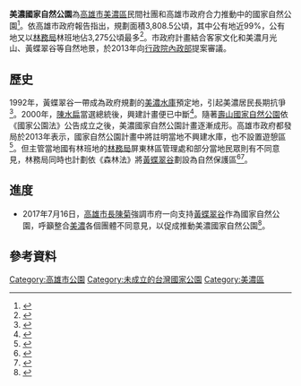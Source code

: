'''美濃國家自然公園'''為[[高雄市|高雄市]][[美濃區|美濃區]]民間社團和高雄市政府合力推動中的國家自然公園<ref>{{Cite news |url=http://www.libertytimes.com.tw/2013/new/jan/23/today-south25.htm |title=社團產學連署 推動美濃國家自然公園 |author=黃佳琳 |publisher=自由時報 |date=2013-01-23 |accessdate=2013-04-20 |archive-date=2013-01-28 |archive-url=https://web.archive.org/web/20130128214025/http://www.libertytimes.com.tw/2013/new/jan/23/today-south25.htm |dead-url=no }}</ref>。依高雄市政府報告指出，規劃面積3,808.5公頃，其中公有地近99%，公有地又以[[行政院農業委員會林務局|林務局]]林班地佔3,275公頃最多<ref>{{Cite web |url=http://cpabm.cpami.gov.tw/docsrc/DocfileAction.do?seq=1030021D&iFunc=3 |title=美濃國家自然公園可行性評估報告 |publisher=高雄市政府 |date=2014-02 |accessdate=2014-06-14 |archive-date=2014-05-26 |archive-url=https://web.archive.org/web/20140526013923/http://cpabm.cpami.gov.tw/docsrc/DocfileAction.do?iFunc=3&seq=1030021D |dead-url=no }}</ref>。市政府計畫結合客家文化和美濃月光山、黃蝶翠谷等自然地景，於2013年向[[中華民國內政部|行政院內政部]]提案審議。

== 歷史 ==
1992年，黃蝶翠谷一帶成為政府規劃的[[美濃水庫|美濃水庫]]預定地，引起美濃居民長期抗爭<ref>{{Cite news |url=http://pnn.pts.org.tw/main/2012/08/12/%E3%80%90%E6%88%91%E5%80%91%E7%9A%84%E5%B3%B6%E3%80%91%E5%9C%8B%E5%AE%B6%E7%B4%9A%E7%9A%84%E9%9B%A3%E9%A1%8C/ |title=【我們的島】國家級的難題 |author=李慧宜、張光宗、葉鎮中、陳添寶 |publisher=公視 |date=2012-08-12 |accessdate=2013-04-20 |archive-url=https://web.archive.org/web/20131102162206/http://pnn.pts.org.tw/main/2012/08/12/%E3%80%90%E6%88%91%E5%80%91%E7%9A%84%E5%B3%B6%E3%80%91%E5%9C%8B%E5%AE%B6%E7%B4%9A%E7%9A%84%E9%9B%A3%E9%A1%8C/ |archive-date=2013-11-02 |dead-url=yes }}</ref>。2000年，[[陳水扁|陳水扁]]當選總統後，興建計畫便已中斷<ref>{{Cite news |url=http://www.epochtimes.com/b5/9/2/1/n2413974.htm |title=美濃水庫興建爭議 隨環境改變浮現 |author=陳守國 |publisher=中央社 |date=2009-02-01 |accessdate=2013-04-20 |archive-date=2017-05-17 |archive-url=https://web.archive.org/web/20170517165324/http://www.epochtimes.com/b5/9/2/1/n2413974.htm |dead-url=no }}</ref>。隨著[[壽山國家自然公園|壽山國家自然公園]]依《國家公園法》公告成立之後，美濃國家自然公園計畫逐漸成形。高雄市政府都發局於2013年表示，國家自然公園計畫中將註明當地不興建水庫，也不設置遊憩區<ref>{{Cite news |url=http://news.chinatimes.com/domestic/11050612/112013030300248.html |title=美濃國家公園 說明會漏掉8成地主 |author=柯宗緯 |publisher=中國時報 |date=2013-03-03 |accessdate=2013-04-20 |deadurl=yes |archiveurl=https://web.archive.org/web/20130304222036/http://news.chinatimes.com/domestic/11050612/112013030300248.html |archivedate=2013-03-04 }}</ref>。但主管當地國有林班地的[[林務局|林務局]]屏東林區管理處和部分當地民眾則有不同意見，林務局同時也計劃依《森林法》將[[黃蝶翠谷|黃蝶翠谷]]劃設為自然保護區<ref>{{Cite news |url=http://tw.news.yahoo.com/%E6%9E%97%E5%8B%99%E5%B1%80-%E9%BB%83%E8%9D%B6%E7%BF%A0%E8%B0%B7%E5%B0%87%E5%8A%83%E8%A8%AD%E4%BF%9D%E8%AD%B7%E5%8D%80-074413434.html |title=林務局：黃蝶翠谷將劃設保護區 |author=郭芷瑄 |publisher=中央社 |date=2012-07-17 |accessdate=2013-04-20 |archive-date=2014-08-12 |archive-url=https://web.archive.org/web/20140812075247/https://tw.news.yahoo.com/%E6%9E%97%E5%8B%99%E5%B1%80-%E9%BB%83%E8%9D%B6%E7%BF%A0%E8%B0%B7%E5%B0%87%E5%8A%83%E8%A8%AD%E4%BF%9D%E8%AD%B7%E5%8D%80-074413434.html |dead-url=no }}</ref><ref>{{Cite news |url=http://news.pts.org.tw/detail.php?NEENO=218035 |title=美濃國家自然公園 地方現反對聲 |author=李慧宜、張光宗 |publisher=公視 |date=2012-08-13 |accessdate=2013-04-20 |archive-date=2013-11-02 |archive-url=https://web.archive.org/web/20131102162209/http://news.pts.org.tw/detail.php?NEENO=218035 |dead-url=no }}</ref>。

== 進度 ==
* 2017年7月16日，[[高雄市長|高雄市長]][[陳菊|陳菊]]強調市府一向支持[[黃蝶翠谷|黃蝶翠谷]]作為國家自然公園，呼籲整合[[美濃區|美濃]]各個團體不同意見，以促成推動美濃國家自然公園<ref name="自由時報電子報 2017">{{cite web | title=黃蝶祭登場 陳菊催生美濃國家自然公園 - 生活 | website=自由時報電子報 | date=2017-07-16 | url=http://news.ltn.com.tw/news/life/breakingnews/2133620 | language=zh | access-date=2017-08-14 | archive-date=2017-08-14 | archive-url=https://web.archive.org/web/20170814100349/http://news.ltn.com.tw/news/life/breakingnews/2133620 | dead-url=no }}</ref>。

== 參考資料 ==
{{Reflist}}

{{台灣國家公園}}

[[Category:高雄市公園|Category:高雄市公園]]
[[Category:未成立的台灣國家公園|Category:未成立的台灣國家公園]]
[[Category:美濃區|Category:美濃區]]